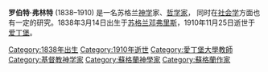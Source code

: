 {{expand|time=2015-12-12T23:15:37+00:00}}
{{unreferenced|time=2015-12-12T23:15:37+00:00}}
'''罗伯特·弗林特''' (1838–1910) 是一名苏格兰[[神学|神学]]家、[[哲学家|哲学家]]， 同时在[[社会学|社会学]]方面也有一定的研究。1838年3月14日出生于[[苏格兰|苏格兰]][[邓弗里斯|邓弗里斯]]，1910年11月25日逝世于[[爱丁堡|爱丁堡]]。

[[Category:1838年出生|Category:1838年出生]]
[[Category:1910年逝世|Category:1910年逝世]]
[[Category:愛丁堡大學教師|Category:愛丁堡大學教師]]
[[Category:基督教神学家|Category:基督教神学家]]
[[Category:蘇格蘭神學家|Category:蘇格蘭神學家]]
[[Category:蘇格蘭作家|Category:蘇格蘭作家]]